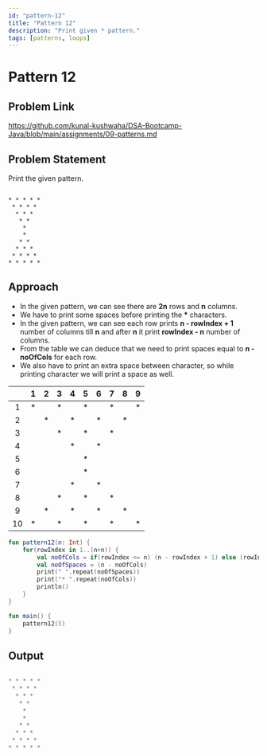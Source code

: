 ```yaml
---
id: "pattern-12"
title: "Pattern 12"
description: "Print given * pattern."
tags: [patterns, loops]
---
```




# Pattern 12

## Problem Link

https://github.com/kunal-kushwaha/DSA-Bootcamp-Java/blob/main/assignments/09-patterns.md

## Problem Statement

Print the given pattern.

```text

* * * * * 
 * * * * 
  * * * 
   * * 
    * 
    * 
   * * 
  * * * 
 * * * * 
* * * * * 

```
## Approach

- In the given pattern, we can see there are **2n** rows and **n** columns.
- We have to print some spaces before printing the **\*** characters.
- In the given pattern, we can see each row prints **n - rowIndex + 1** number of columns till **n** and after **n** it print **rowIndex - n** number of columns.
- From the table we can deduce that we need to print spaces equal to **n - noOfCols** for each row.
- We also have to print an extra space between character, so while printing character we will print a space as well.

<TableWrapper rows="2n = 10" cols="5">

|    	| 1 	| 2 	| 3 	| 4 	| 5 	| 6 	| 7 	| 8 	| 9 	|
|:--:	|:-:	|:-:	|:-:	|:-:	|:-:	|:-:	|:-:	|:-:	|:-:	|
|  1 	| * 	|   	| * 	|   	| * 	|   	| * 	|   	| * 	|
|  2 	|   	| * 	|   	| * 	|   	| * 	|   	| * 	|   	|
|  3 	|   	|   	| * 	|   	| * 	|   	| * 	|   	|   	|
|  4 	|   	|   	|   	| * 	|   	| * 	|   	|   	|   	|
|  5 	|   	|   	|   	|   	| * 	|   	|   	|   	|   	|
|  6 	|   	|   	|   	|   	| * 	|   	|   	|   	|   	|
|  7 	|   	|   	|   	| * 	|   	| * 	|   	|   	|   	|
|  8 	|   	|   	| * 	|   	| * 	|   	| * 	|   	|   	|
|  9 	|   	| * 	|   	| * 	|   	| * 	|   	| * 	|   	|
| 10 	| * 	|   	| * 	|   	| * 	|   	| * 	|   	| * 	|
</TableWrapper>

<Tabs>
<TabItem value="kotlin" label="Kotlin">
<SolutionAuthor name="@msvhora"/>

```kt
fun pattern12(n: Int) {
    for(rowIndex in 1..(n+n)) {
		val noOfCols = if(rowIndex <= n) (n - rowIndex + 1) else (rowIndex - n)
        val noOfSpaces = (n - noOfCols)
        print(" ".repeat(noOfSpaces))
        print("* ".repeat(noOfCols))
        println()
    }
}

fun main() {	
    pattern12(5)
}
```
</TabItem>
</Tabs>

## Output

```kt

* * * * * 
 * * * * 
  * * * 
   * * 
    * 
    * 
   * * 
  * * * 
 * * * * 
* * * * * 

```